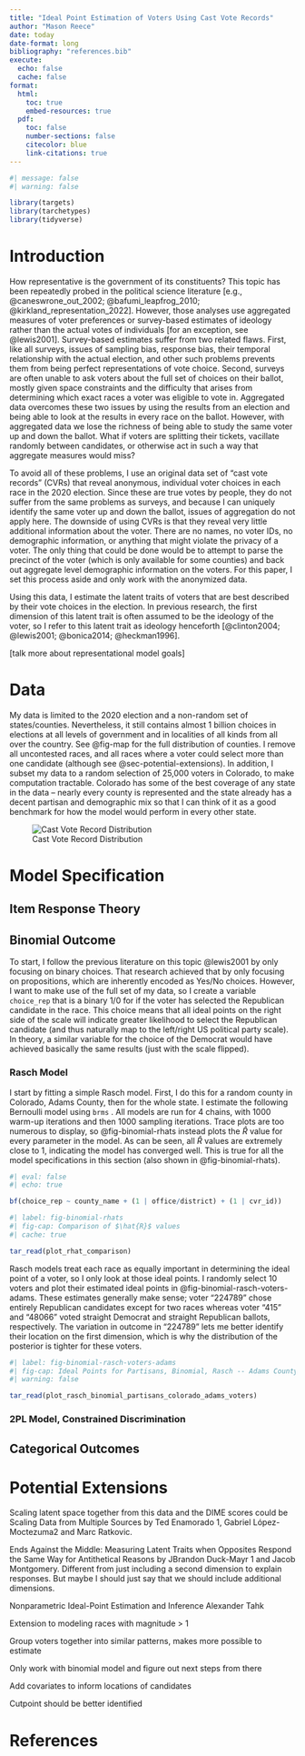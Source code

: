 ```yaml
---
title: "Ideal Point Estimation of Voters Using Cast Vote Records"
author: "Mason Reece"
date: today
date-format: long
bibliography: "references.bib"
execute: 
  echo: false
  cache: false
format: 
  html:
    toc: true
    embed-resources: true
  pdf:
    toc: false
    number-sections: false
    citecolor: blue
    link-citations: true
---
```


```r
#| message: false
#| warning: false

library(targets)
library(tarchetypes)
library(tidyverse)

```

# Introduction

How representative is the government of its constituents? This topic has been repeatedly probed in the political science literature [e.g., @caneswrone_out_2002; @bafumi_leapfrog_2010; @kirkland_representation_2022]. However, those analyses use aggregated measures of voter preferences or survey-based estimates of ideology rather than the actual votes of individuals [for an exception, see @lewis2001]. Survey-based estimates suffer from two related flaws. First, like all surveys, issues of sampling bias, response bias, their temporal relationship with the actual election, and other such problems prevents them from being perfect representations of vote choice. Second, surveys are often unable to ask voters about the full set of choices on their ballot, mostly given space constraints and the difficulty that arises from determining which exact races a voter was eligible to vote in. Aggregated data overcomes these two issues by using the results from an election and being able to look at the results in every race on the ballot. However, with aggregated data we lose the richness of being able to study the same voter up and down the ballot. What if voters are splitting their tickets, vacillate randomly between candidates, or otherwise act in such a way that aggregate measures would miss?

To avoid all of these problems, I use an original data set of "cast vote records" (CVRs) that reveal anonymous, individual voter choices in each race in the 2020 election. Since these are true votes by people, they do not suffer from the same problems as surveys, and because I can uniquely identify the same voter up and down the ballot, issues of aggregation do not apply here. The downside of using CVRs is that they reveal very little additional information about the voter. There are no names, no voter IDs, no demographic information, or anything that might violate the privacy of a voter. The only thing that could be done would be to attempt to parse the precinct of the voter (which is only available for some counties) and back out aggregate level demographic information on the voters. For this paper, I set this process aside and only work with the anonymized data.

Using this data, I estimate the latent traits of voters that are best described by their vote choices in the election. In previous research, the first dimension of this latent trait is often assumed to be the ideology of the voter, so I refer to this latent trait as ideology henceforth [@clinton2004; @lewis2001; @bonica2014; @heckman1996].

\[talk more about representational model goals\]

# Data

My data is limited to the 2020 election and a non-random set of states/counties. Nevertheless, it still contains almost 1 billion choices in elections at all levels of government and in localities of all kinds from all over the country. See @fig-map for the full distribution of counties. I remove all uncontested races, and all races where a voter could select more than one candidate (although see @sec-potential-extensions). In addition, I subset my data to a random selection of 25,000 voters in Colorado, to make computation tractable. Colorado has some of the best coverage of any state in the data -- nearly every county is represented and the state already has a decent partisan and demographic mix so that I can think of it as a good benchmark for how the model would perform in every other state.

![Cast Vote Record Distribution](writing/images/county_map2.jpeg){#fig-map}

# Model Specification

## Item Response Theory

## Binomial Outcome

To start, I follow the previous literature on this topic @lewis2001 by only focusing on binary choices. That research achieved that by only focusing on propositions, which are inherently encoded as Yes/No choices. However, I want to make use of the full set of my data, so I create a variable `choice_rep` that is a binary 1/0 for if the voter has selected the Republican candidate in the race. This choice means that all ideal points on the right side of the scale will indicate greater likelihood to select the Republican candidate (and thus naturally map to the left/right US political party scale). In theory, a similar variable for the choice of the Democrat would have achieved basically the same results (just with the scale flipped).

### Rasch Model

I start by fitting a simple Rasch model. First, I do this for a random county in Colorado, Adams County, then for the whole state. I estimate the following Bernoulli model using `brms` . All models are run for 4 chains, with 1000 warm-up iterations and then 1000 sampling iterations. Trace plots are too numerous to display, so @fig-binomial-rhats instead plots the $\hat{R}$ value for every parameter in the model. As can be seen, all $\hat{R}$ values are extremely close to 1, indicating the model has converged well. This is true for all the model specifications in this section (also shown in @fig-binomial-rhats).

```r
#| eval: false
#| echo: true

bf(choice_rep ~ county_name + (1 | office/district) + (1 | cvr_id))
```

```r
#| label: fig-binomial-rhats
#| fig-cap: Comparison of $\hat{R}$ values
#| cache: true

tar_read(plot_rhat_comparison)
```

Rasch models treat each race as equally important in determining the ideal point of a voter, so I only look at those ideal points. I randomly select 10 voters and plot their estimated ideal points in @fig-binomial-rasch-voters-adams. These estimates generally make sense; voter "224789" chose entirely Republican candidates except for two races whereas voter "415" and "48066" voted straight Democrat and straight Republican ballots, respectively. The variation in outcome in "224789" lets me better identify their location on the first dimension, which is why the distribution of the posterior is tighter for these voters.

```r
#| label: fig-binomial-rasch-voters-adams
#| fig-cap: Ideal Points for Partisans, Binomial, Rasch -- Adams County, Colorado
#| warning: false

tar_read(plot_rasch_binomial_partisans_colorado_adams_voters)
```

### 2PL Model, Constrained Discrimination

## Categorical Outcomes

# Potential Extensions {#sec-potential-extensions}

Scaling latent space together from this data and the DIME scores could be Scaling Data from Multiple Sources by Ted Enamorado 1, Gabriel López-Moctezuma2 and Marc Ratkovic.

Ends Against the Middle: Measuring Latent Traits when Opposites Respond the Same Way for Antithetical Reasons by JBrandon Duck-Mayr 1 and Jacob Montgomery. Different from just including a second dimension to explain responses. But maybe I should just say that we should include additional dimensions.

Nonparametric Ideal-Point Estimation and Inference Alexander Tahk

Extension to modeling races with magnitude \> 1

Group voters together into similar patterns, makes more possible to estimate

Only work with binomial model and figure out next steps from there

Add covariates to inform locations of candidates

Cutpoint should be better identified

\newpage

# References
